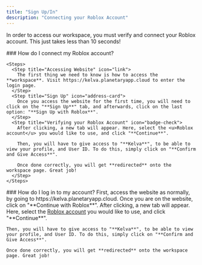 ```yaml
---
title: "Sign Up/In"
description: "Connecting your Roblox Account"
---
```


In order to access our workspace, you must verify and connect your Roblox account. This just takes less than 10 seconds!

<Tabs>
  <Tab title="Sign Up">
    ### How do I connect my Roblox account?

    <Steps>
      <Step title="Accessing Website" icon="link">
        The first thing we need to know is how to access the **workspace**. Visit https://kelva.planetaryapp.cloud to enter the login page.
      </Step>
      <Step title="Sign Up" icon="address-card">
        Once you access the website for the first time, you will need to click on the "**Sign Up**" tab, and afterwards, click on the last option: "**Sign Up with Roblox**".
      </Step>
      <Step title="Verifying your Roblox Account" icon="badge-check">
        After clicking, a new tab will appear. Here, select the <u>Roblox account</u> you would like to use, and click "**Continue**".

        Then, you will have to give access to "**Kelva**", to be able to view your profile, and User ID. To do this, simply click on "**Confirm and Give Access**".

        Once done correctly, you will get **redirected** onto the workspace page. Great job!
      </Step>
    </Steps>
  </Tab>
  <Tab title="Log In">
    ### How do I log in to my account?
  </Tab>
</Tabs>

<Steps>
  <Step title="Accessing Website" icon="link">
    First, access the website as normally, by going to https://kelva.planetaryapp.cloud.
  </Step>
  <Step title="Log In" icon="circle-user">
    Once you are on the website, click on "**Continue with Roblox**".
  </Step>
  <Step title="Connecting your Roblox Account" icon="badge-check">
    After clicking, a new tab will appear. Here, select the <u>Roblox account</u> you would like to use, and click "**Continue**".

    Then, you will have to give access to "**Kelva**", to be able to view your profile, and User ID. To do this, simply click on "**Confirm and Give Access**".

    Once done correctly, you will get **redirected** onto the workspace page. Great job!
  </Step>
</Steps>